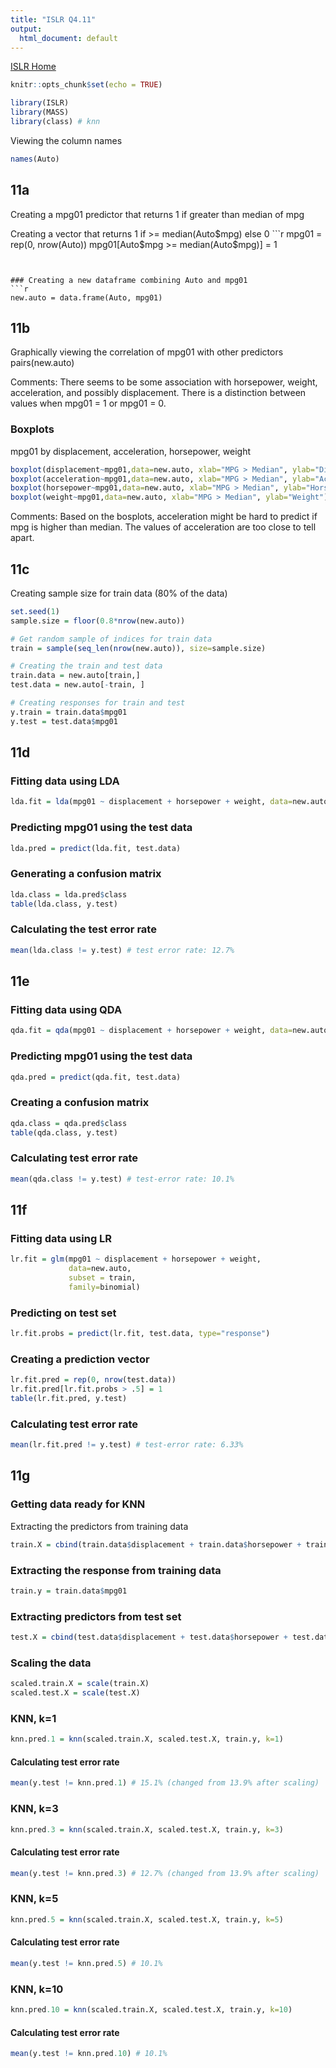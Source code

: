 ```yaml
---
title: "ISLR Q4.11"
output:
  html_document: default
---
```

[ISLR Home](../index.html)

```r
knitr::opts_chunk$set(echo = TRUE)
```


```r
library(ISLR)
library(MASS)
library(class) # knn
```


Viewing the column names
```r
names(Auto)
```


## 11a

Creating a mpg01 predictor that returns 1 if greater than median of mpg

Creating a vector that returns 1 if >= median(Auto$mpg) else 0
```r
mpg01 = rep(0, nrow(Auto))
mpg01[Auto$mpg >= median(Auto$mpg)] = 1

```


### Creating a new dataframe combining Auto and mpg01
```r
new.auto = data.frame(Auto, mpg01)
```


## 11b

Graphically viewing the correlation of mpg01 with other predictors
pairs(new.auto)

Comments: There seems to be some association with horsepower, weight, acceleration, and possibly displacement. There is a distinction between values when mpg01 = 1 or mpg01 = 0.

### Boxplots

mpg01 by displacement, acceleration, horsepower, weight

```r
boxplot(displacement~mpg01,data=new.auto, xlab="MPG > Median", ylab="Displacement")
boxplot(acceleration~mpg01,data=new.auto, xlab="MPG > Median", ylab="Acceleration")
boxplot(horsepower~mpg01,data=new.auto, xlab="MPG > Median", ylab="Horsepower")
boxplot(weight~mpg01,data=new.auto, xlab="MPG > Median", ylab="Weight")
```


Comments: Based on the bosplots, acceleration might be hard to predict if mpg is higher than median. The values of acceleration are too close to tell apart.

## 11c


Creating sample size for train data (80% of the data)
```r
set.seed(1)
sample.size = floor(0.8*nrow(new.auto))
```

```r
# Get random sample of indices for train data
train = sample(seq_len(nrow(new.auto)), size=sample.size)

# Creating the train and test data
train.data = new.auto[train,]
test.data = new.auto[-train, ]

# Creating responses for train and test
y.train = train.data$mpg01
y.test = test.data$mpg01
```


## 11d

### Fitting data using LDA
```r
lda.fit = lda(mpg01 ~ displacement + horsepower + weight, data=new.auto, subset = train)
```


### Predicting mpg01 using the test data
```r
lda.pred = predict(lda.fit, test.data)
```

### Generating a confusion matrix
```r
lda.class = lda.pred$class
table(lda.class, y.test) 
```


### Calculating the test error rate
```r
mean(lda.class != y.test) # test error rate: 12.7%
```


## 11e

### Fitting data using QDA
```r
qda.fit = qda(mpg01 ~ displacement + horsepower + weight, data=new.auto, subset = train)
```


### Predicting mpg01 using the test data
```r
qda.pred = predict(qda.fit, test.data)
```


### Creating a confusion matrix
```r
qda.class = qda.pred$class
table(qda.class, y.test)
```


### Calculating test error rate
```r
mean(qda.class != y.test) # test-error rate: 10.1%
```


## 11f

### Fitting data using LR
```r
lr.fit = glm(mpg01 ~ displacement + horsepower + weight, 
             data=new.auto, 
             subset = train,
             family=binomial)
```


### Predicting on test set
```r
lr.fit.probs = predict(lr.fit, test.data, type="response")
```


### Creating a prediction vector
```r
lr.fit.pred = rep(0, nrow(test.data))
lr.fit.pred[lr.fit.probs > .5] = 1
table(lr.fit.pred, y.test)
```


### Calculating test error rate
```r
mean(lr.fit.pred != y.test) # test-error rate: 6.33%
```


## 11g

### Getting data ready for KNN

Extracting the predictors from training data
```r
train.X = cbind(train.data$displacement + train.data$horsepower + train.data$weight)
```


### Extracting the response from training data
```r
train.y = train.data$mpg01
```



### Extracting predictors from test set
```r
test.X = cbind(test.data$displacement + test.data$horsepower + test.data$weight)
```


### Scaling the data
```r
scaled.train.X = scale(train.X)
scaled.test.X = scale(test.X)
```


### KNN, k=1
```r
knn.pred.1 = knn(scaled.train.X, scaled.test.X, train.y, k=1)
```


#### Calculating test error rate
```r
mean(y.test != knn.pred.1) # 15.1% (changed from 13.9% after scaling)
```


### KNN, k=3
```r
knn.pred.3 = knn(scaled.train.X, scaled.test.X, train.y, k=3)
```


#### Calculating test error rate
```r
mean(y.test != knn.pred.3) # 12.7% (changed from 13.9% after scaling)
```


### KNN, k=5
```r
knn.pred.5 = knn(scaled.train.X, scaled.test.X, train.y, k=5)
```


#### Calculating test error rate
```r
mean(y.test != knn.pred.5) # 10.1%
```


### KNN, k=10
```r
knn.pred.10 = knn(scaled.train.X, scaled.test.X, train.y, k=10)
```

#### Calculating test error rate
```r
mean(y.test != knn.pred.10) # 10.1%
```

